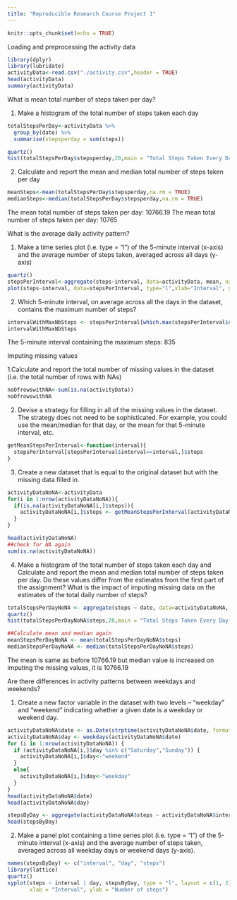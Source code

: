 ```yaml
---
title: "Reproducible Research Course Project 1"
---
```


```r
knitr::opts_chunk$set(echo = TRUE)
```

Loading and preprocessing the activity data

```r
library(dplyr)
library(lubridate)
activityData<-read.csv("./activity.csv",header = TRUE)
head(activityData)
summary(activityData)
```

What is mean total number of steps taken per day?

1. Make a histogram of the total number of steps taken each day

```r
totalStepsPerDay<-activityData %>%
  group_by(date) %>%
  summarise(stepsperday = sum(steps))
```

```r
quartz()
hist(totalStepsPerDay$stepsperday,20,main = "Total Steps Taken Every Day",xlab = "Steps Per Day")
```

2. Calculate and report the mean and median total number of steps taken per day

```r
meanSteps<-mean(totalStepsPerDay$stepsperday,na.rm = TRUE)
medianSteps<-median(totalStepsPerDay$stepsperday,na.rm = TRUE)
```
The mean total number of steps taken per day: 10766.19
The mean total number of steps taken per day: 10765

What is the average daily activity pattern?

1. Make a time series plot (i.e. type = "l") of the 5-minute interval (x-axis) and the average number of steps taken, averaged across all days (y-axis)

```r
quartz()
stepsPerInterval<-aggregate(steps~interval, data=activityData, mean, na.rm=TRUE)
plot(steps~interval, data=stepsPerInterval, type="l",xlab="Interval", ylab="Number of Steps",main="Average Number of Steps per Day by Interval")
```

2. Which 5-minute interval, on average across all the days in the dataset, contains the maximum number of steps?

```r
intervalWithMaxNbSteps <- stepsPerInterval[which.max(stepsPerInterval$steps),]$interval
intervalWithMaxNbSteps
```

The 5-minute interval containing the maximum steps: 835

Imputing missing values

1.Calculate and report the total number of missing values in the dataset (i.e. the total number of rows with NAs)
```r
noOfrowswithNA<-sum(is.na(activityData))
noOfrowswithNA
```

2. Devise a strategy for filling in all of the missing values in the dataset. The strategy does not need to be sophisticated. For example, you could use the mean/median for that day, or the mean for that 5-minute interval, etc.

```r
getMeanStepsPerInterval<-function(interval){
  stepsPerInterval[stepsPerInterval$interval==interval,]$steps
}
```

3. Create a new dataset that is equal to the original dataset but with the missing data filled in.

```r
activityDataNoNA<-activityData
for(i in 1:nrow(activityDataNoNA)){
  if(is.na(activityDataNoNA[i,]$steps)){
    activityDataNoNA[i,]$steps <- getMeanStepsPerInterval(activityDataNoNA[i,]$interval)
  }
}

head(activityDataNoNA)
##check for NA again
sum(is.na(activityDataNoNA))
```

4. Make a histogram of the total number of steps taken each day and Calculate and report the mean and median total number of steps taken per day. Do these values differ from the estimates from the first part of the assignment? What is the impact of imputing missing data on the estimates of the total daily number of steps?

```r
totalStepsPerDayNoNA <- aggregate(steps ~ date, data=activityDataNoNA, sum)
quartz()
hist(totalStepsPerDayNoNA$steps,20,main = "Total Steps Taken Every Day(No NA)",xlab = "Steps By Date")

##Calculate mean and median again
meanStepsPerDayNoNA <- mean(totalStepsPerDayNoNA$steps)
medianStepsPerDayNoNA <- median(totalStepsPerDayNoNA$steps)
```

The mean is same as before 10766.19 but median value is increased on imputing the missing values, it is 10766.19

Are there differences in activity patterns between weekdays and weekends?

1. Create a new factor variable in the dataset with two levels -- "weekday" and "weekend" indicating whether a given date is a weekday or weekend day.

```r
activityDataNoNA$date <- as.Date(strptime(activityDataNoNA$date, format="%Y-%m-%d"))
activityDataNoNA$day <- weekdays(activityDataNoNA$date)
for (i in 1:nrow(activityDataNoNA)) {
  if (activityDataNoNA[i,]$day %in% c("Saturday","Sunday")) {
    activityDataNoNA[i,]$day<-"weekend"
  }
  else{
    activityDataNoNA[i,]$day<-"weekday"
  }
}
head(activityDataNoNA$date)
head(activityDataNoNA$day)

stepsByDay <- aggregate(activityDataNoNA$steps ~ activityDataNoNA$interval + activityDataNoNA$day, activityDataNoNA, mean)
head(stepsByDay)
```

2. Make a panel plot containing a time series plot (i.e. type = "l") of the 5-minute interval (x-axis) and the average number of steps taken, averaged across all weekday days or weekend days (y-axis). 

```r
names(stepsByDay) <- c("interval", "day", "steps")
library(lattice)
quartz()
xyplot(steps ~ interval | day, stepsByDay, type = "l", layout = c(1, 2), 
       xlab = "Interval", ylab = "Number of steps")
```
